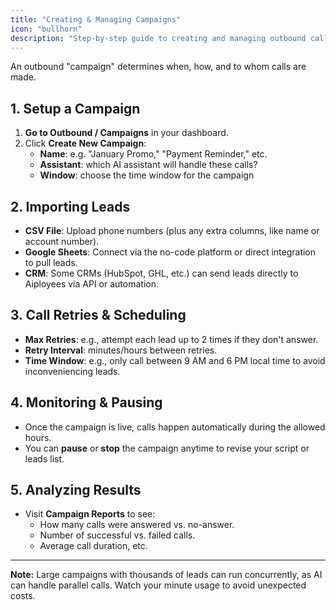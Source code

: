 ```yaml
---
title: "Creating & Managing Campaigns"
icon: "bullhorn"
description: "Step-by-step guide to creating and managing outbound call campaigns, including lead imports and monitoring"
---
```


An outbound "campaign" determines when, how, and to whom calls are made.

## 1. Setup a Campaign

1. **Go to Outbound / Campaigns** in your dashboard.
2. Click **Create New Campaign**:
   - **Name**: e.g. "January Promo," "Payment Reminder," etc.
   - **Assistant**: which AI assistant will handle these calls?
   - **Window**: choose the time window for the campaign

## 2. Importing Leads

- **CSV File**: Upload phone numbers (plus any extra columns, like name or account number).
- **Google Sheets**: Connect via the no-code platform or direct integration to pull leads.
- **CRM**: Some CRMs (HubSpot, GHL, etc.) can send leads directly to Aiployees via API or automation.

## 3. Call Retries & Scheduling

- **Max Retries**: e.g., attempt each lead up to 2 times if they don't answer.
- **Retry Interval**: minutes/hours between retries.
- **Time Window**: e.g., only call between 9 AM and 6 PM local time to avoid inconveniencing leads.

## 4. Monitoring & Pausing

- Once the campaign is live, calls happen automatically during the allowed hours.
- You can **pause** or **stop** the campaign anytime to revise your script or leads list.

## 5. Analyzing Results

- Visit **Campaign Reports** to see:
  - How many calls were answered vs. no-answer.
  - Number of successful vs. failed calls.
  - Average call duration, etc.

---

**Note:** Large campaigns with thousands of leads can run concurrently, as AI can handle parallel calls. Watch your minute usage to avoid unexpected costs.